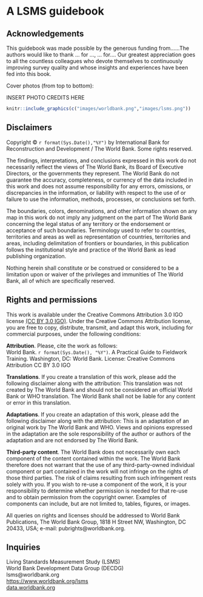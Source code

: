 # A LSMS guidebook {-} 

## Acknowledgements {-}

This guidebook was made possible by the generous funding from......The authors would like to thank … for ..., … for.... Our greatest appreciation goes to all the countless colleagues who devote themselves to continuously improving survey quality and whose insights and experiences have been fed into this book. 

Cover photos (from top to bottom): 

INSERT PHOTO CREDITS HERE


```r
knitr::include_graphics(c("images/worldbank.png","images/lsms.png"))
```

## Disclaimers {-}

Copyright © `r format(Sys.Date(),"%Y")` by International Bank for Reconstruction and Development / The World Bank. Some rights reserved.  

The findings, interpretations, and conclusions expressed in this work do not necessarily reflect the views of The World Bank, its Board of Executive Directors, or the governments they represent. The World Bank do not guarantee the accuracy, completeness, or currency of the data included in this work and does not assume responsibility for any errors, omissions, or discrepancies in the information, or liability with respect to the use of or failure to use the information, methods, processes, or conclusions set forth.  

The boundaries, colors, denominations, and other information shown on any map in this work do not imply any judgment on the part of The World Bank concerning the legal status of any territory or the endorsement or acceptance of such boundaries. Terminology used to refer to countries, territories and areas as well as representation of countries, territories and areas, including delimitation of frontiers or boundaries, in this publication follows the institutional style and practice of the World Bank as lead publishing organization. 

Nothing herein shall constitute or be construed or considered to be a limitation upon or waiver of the privileges and immunities of The World Bank, all of which are specifically reserved. 

## Rights and permissions {-}

This work is available under the Creative Commons Attribution 3.0 IGO license [(CC BY 3.0 IGO)](https://creativecommons.org/licenses/by/3.0/igo/){target="_blank"}. Under the Creative Commons Attribution license, you are free to copy, distribute, transmit, and adapt this work, including for commercial purposes, under the following conditions: 

 
**Attribution**. Please, cite the work as follows:  
World Bank. `r format(Sys.Date(), "%Y")`. A Practical Guide to Fieldwork Training. Washington, DC: World Bank. License: Creative Commons Attribution CC BY 3.0 IGO 

**Translations**. If you create a translation of this work, please add the following disclaimer along with the attribution: This translation was not created by The World Bank and should not be considered an official World Bank or WHO translation. The World Bank shall not be liable for any content or error in this translation. 

**Adaptations**. If you create an adaptation of this work, please add the following disclaimer along with the attribution: This is an adaptation of an original work by The World Bank and WHO. Views and opinions expressed in the adaptation are the sole responsibility of the author or authors of the adaptation and are not endorsed by The World Bank. 

**Third-party content**. The World Bank does not necessarily own each component of the content contained within the work. The World Bank therefore does not warrant that the use of any third-party-owned individual component or part contained in the work will not infringe on the rights of those third parties. The risk of claims resulting from such infringement rests solely with you. If you wish to re-use a component of the work, it is your responsibility to determine whether permission is needed for that re-use and to obtain permission from the copyright owner. Examples of components can include, but are not limited to, tables, figures, or images. 

All queries on rights and licenses should be addressed to World Bank Publications, The World Bank Group, 1818 H Street NW, Washington, DC 20433, USA; e-mail: pubrights@worldbank.org. 

## Inquiries {-} 

Living Standards Measurement Study (LSMS)  
World Bank Development Data Group (DECDG)  
lsms@worldbank.org  
[https://www.worldbank.org/lsms](https://www.worldbank.org/lsms){target="_blank"}  
[data.worldbank.org](https://www.data.worldbank.org){target="_blank"} 

